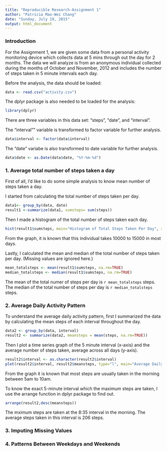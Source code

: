 ```yaml
---
title: "Reproducible Research-Assignment 1"
author: "Patricia Mao-Wei Chang"
date: "Sunday, July 19, 2015"
output: html_document
---
```

### Introduction
For the Assignment 1, we are given some data from a personal activity monitoring device which collects data at 5 mins through out the day for 2 months. The data we will analyze is from an anonymous individual collected during the months of October and November, 2012 and includes the number of steps taken in 5 minute intervals each day.


Before the analysis, the data should be loaded:
```r
data <- read.csv("activity.csv")
```

The dplyr package is also needed to be loaded for the analysis:
```r
library(dplyr)
```

There are three variables in this data set: "steps", "date", and "interval".  

The "interval"" variable is transformed to factor variable for further analysis.
```r
data$interval <- factor(data$interval)
```

The "date" variabe is also transformed to date variable for further analysis.  
```r
data$date <- as.Date(data$date, "%Y-%m-%d")
```


### 1. Average total number of steps taken a day
First of all, I'd like to do some simple analysis to know mean number of steps taken a day.

I started from calculating the total number of steps taken per day.
```r
data1<- group_by(data, date)
result1 <-summarize(data1, sumsteps= sum(steps))
```

Then I made a histogram of the total number of steps taken each day.
```r
hist(result1$sumsteps, main="Histogram of Total Steps Taken Per Day", xlab="Total Steps Taken Per Day", ylab="Frequency (# of days)")
```

From the graph, it is known that this individual takes 10000 to 15000 in most days.

Lastly, I calculated the mean and median of the total number of steps taken per day. (Missing values are ignored here.)
```r
mean_totalsteps <- mean(result1$sumsteps, na.rm=TRUE)
median_totalsteps <- median(result1$sumsteps, na.rm=TRUE)
```

The mean of the total numer of steps per day is `r mean_totalsteps` steps.  
The median of the total number of steps per day is `r median_totalsteps` steps.   

### 2. Average Daily Activity Pattern
To understand the average daily activity pattern, first I summarized the data by calculating the mean steps of each interval throughout the day.
```r
data2 <- group_by(data, interval)
result2 <- summarize(data2, meansteps = mean(steps, na.rm=TRUE))
```

Then I plot a time series graph of the 5 minute interval (x-axis) and the average number of steps taken, average across all days (y-axis).
```r
result2$interval <- as.character(result2$interval)
plot(result2$interval, result2$meansteps, type="l", main="Average Daily Activity Pattern", xlab="Time Interval", ylab="Average Steps")
```

From the graph it is known that most steps are usually taken in the morning between 5am to 10am. 

To know the exact 5-minute interval which the maximum steps are taken, I use the arrange function in dplyr package to find out.
```r
arrange(result2,desc(meansteps))
```

The mximum steps are taken at the 8:35 interval in the morning. The average steps taken in this interval is 206 steps. 

### 3. Imputing Missing Values

### 4. Patterns Between Weekdays and Weekends



